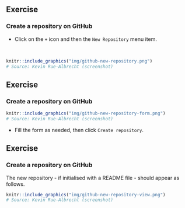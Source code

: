 ## Exercise

### Create a repository on <i class="fab fa-github"></i> GitHub

- Click on the `+` icon and then the `New Repository` menu item.

<br/>

```r
knitr::include_graphics("img/github-new-repository.png")
# Source: Kevin Rue-Albrecht (screenshot)
```

## Exercise

### Create a repository on <i class="fab fa-github"></i> GitHub

```r
knitr::include_graphics("img/github-new-repository-form.png")
# Source: Kevin Rue-Albrecht (screenshot)
```

- Fill the form as needed, then click `Create repository`.

## Exercise

### Create a repository on <i class="fab fa-github"></i> GitHub

The new repository - if initialised with a README file - should appear as follows.

```r
knitr::include_graphics("img/github-new-repository-view.png")
# Source: Kevin Rue-Albrecht (screenshot)
```
